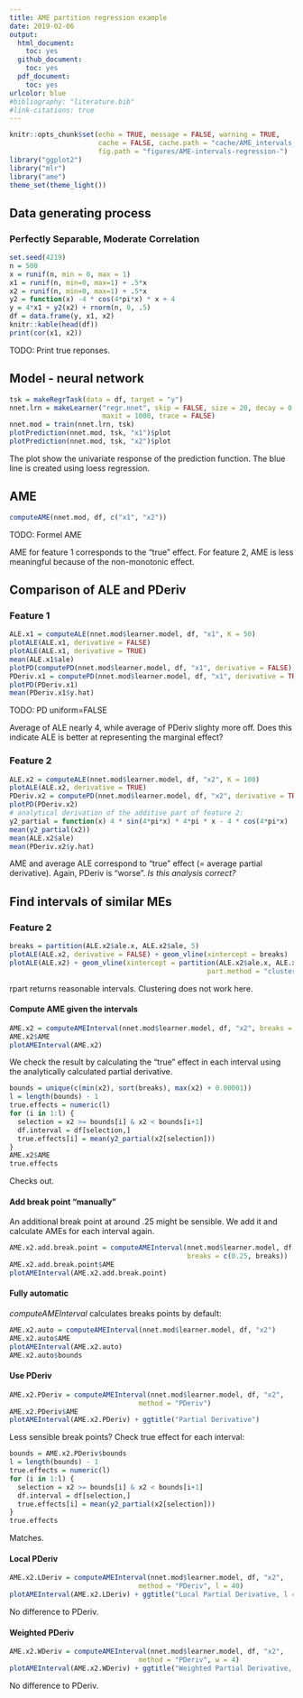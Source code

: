 ```yaml
---
title: AME partition regression example
date: 2019-02-06
output:
  html_document: 
    toc: yes
  github_document:
    toc: yes
  pdf_document:
    toc: yes
urlcolor: blue
#bibliography: "literature.bib"
#link-citations: true
---
```


```r
knitr::opts_chunk$set(echo = TRUE, message = FALSE, warning = TRUE,
                      cache = FALSE, cache.path = "cache/AME_intervals_regression/",
                      fig.path = "figures/AME-intervals-regression-")
library("ggplot2")
library("mlr")
library("ame")
theme_set(theme_light())
```

## Data generating process

<!-- ### Perfectly Separable, High Correlation -->

<!-- Regression example with two highly correlated features. -->

<!-- ```{r dgp-hi-cor} -->
<!-- set.seed(4321) -->
<!-- n = 500 -->
<!-- x = runif(n, min = 0, max = 1) -->
<!-- x1 = x + rnorm(n, 0, 0.05) -->
<!-- x2 = x + rnorm(n, 0, 0.05) -->
<!-- y2 = function(x) -4 * cos(4*pi*x) * x + 4 -->
<!-- y = x1 + y2(x2) + rnorm(n, 0, .5) -->
<!-- df = data.frame(y, x1, x2) -->
<!-- knitr::kable(head(df)) -->
<!-- print(cor(x1, x2)) -->
<!-- ``` -->

### Perfectly Separable, Moderate Correlation

```r
set.seed(4219)
n = 500
x = runif(n, min = 0, max = 1)
x1 = runif(n, min=0, max=1) + .5*x
x2 = runif(n, min=0, max=1) + .5*x
y2 = function(x) -4 * cos(4*pi*x) * x + 4
y = 4*x1 + y2(x2) + rnorm(n, 0, .5)
df = data.frame(y, x1, x2)
knitr::kable(head(df))
print(cor(x1, x2))
```

TODO: Print true reponses.

## Model - neural network

```r
tsk = makeRegrTask(data = df, target = "y")
nnet.lrn = makeLearner("regr.nnet", skip = FALSE, size = 20, decay = 0.0001,
                       maxit = 1000, trace = FALSE)
nnet.mod = train(nnet.lrn, tsk)
plotPrediction(nnet.mod, tsk, "x1")$plot
plotPrediction(nnet.mod, tsk, "x2")$plot
```

The plot show the univariate response of the prediction function.
The blue line is created using loess regression.

## AME

```r
computeAME(nnet.mod, df, c("x1", "x2"))
```

TODO: Formel AME

AME for feature 1 corresponds to the "true" effect.
For feature 2, AME is less meaningful because of the non-monotonic effect.

## Comparison of ALE and PDeriv

### Feature 1

```r
ALE.x1 = computeALE(nnet.mod$learner.model, df, "x1", K = 50)
plotALE(ALE.x1, derivative = FALSE)
plotALE(ALE.x1, derivative = TRUE)
mean(ALE.x1$ale)
plotPD(computePD(nnet.mod$learner.model, df, "x1", derivative = FALSE))
PDeriv.x1 = computePD(nnet.mod$learner.model, df, "x1", derivative = TRUE)
plotPD(PDeriv.x1)
mean(PDeriv.x1$y.hat)
```

TODO: PD uniform=FALSE

Average of ALE nearly 4, while average of PDeriv slighty more off.
Does this indicate ALE is better at representing the marginal effect?

### Feature 2

```r
ALE.x2 = computeALE(nnet.mod$learner.model, df, "x2", K = 100)
plotALE(ALE.x2, derivative = TRUE)
PDeriv.x2 = computePD(nnet.mod$learner.model, df, "x2", derivative = TRUE)
plotPD(PDeriv.x2)
# analytical derivation of the additive part of feature 2:
y2_partial = function(x) 4 * sin(4*pi*x) * 4*pi * x - 4 * cos(4*pi*x)
mean(y2_partial(x2))
mean(ALE.x2$ale)
mean(PDeriv.x2$y.hat)
```

AME and average ALE correspond to "true" effect (= average partial derivative).
Again, PDeriv is "worse". *Is this analysis correct?*

## Find intervals of similar MEs

### Feature 2

```r
breaks = partition(ALE.x2$ale.x, ALE.x2$ale, 5)
plotALE(ALE.x2, derivative = FALSE) + geom_vline(xintercept = breaks)
plotALE(ALE.x2) + geom_vline(xintercept = partition(ALE.x2$ale.x, ALE.x2$ale, 5,
                                                 part.method = "cluster"))
```

rpart returns reasonable intervals. Clustering does not work here.

#### Compute AME given the intervals

```r
AME.x2 = computeAMEInterval(nnet.mod$learner.model, df, "x2", breaks = breaks)
AME.x2$AME
plotAMEInterval(AME.x2)
```

We check the result by calculating the "true" effect in each interval
using the analytically calculated partial derivative.

```r
bounds = unique(c(min(x2), sort(breaks), max(x2) + 0.00001))
l = length(bounds) - 1
true.effects = numeric(l)
for (i in 1:l) {
  selection = x2 >= bounds[i] & x2 < bounds[i+1]
  df.interval = df[selection,]
  true.effects[i] = mean(y2_partial(x2[selection]))
}
AME.x2$AME
true.effects
```

Checks out.

#### Add break point "manually"

An additional break point at around .25 might be sensible. We add it and calculate
AMEs for each interval again.

```r
AME.x2.add.break.point = computeAMEInterval(nnet.mod$learner.model, df, "x2",
                                            breaks = c(0.25, breaks))
AME.x2.add.break.point$AME
plotAMEInterval(AME.x2.add.break.point)
```

#### Fully automatic

*computeAMEInterval* calculates breaks points by default:

```r
AME.x2.auto = computeAMEInterval(nnet.mod$learner.model, df, "x2")
AME.x2.auto$AME
plotAMEInterval(AME.x2.auto)
AME.x2.auto$bounds
```

#### Use PDeriv

```r
AME.x2.PDeriv = computeAMEInterval(nnet.mod$learner.model, df, "x2",
                                method = "PDeriv")
AME.x2.PDeriv$AME
plotAMEInterval(AME.x2.PDeriv) + ggtitle("Partial Derivative")
```

Less sensible break points? Check true effect for each interval:

```r
bounds = AME.x2.PDeriv$bounds
l = length(bounds) - 1
true.effects = numeric(l)
for (i in 1:l) {
  selection = x2 >= bounds[i] & x2 < bounds[i+1]
  df.interval = df[selection,]
  true.effects[i] = mean(y2_partial(x2[selection]))
}
true.effects
```

Matches.

#### Local PDeriv

```r
AME.x2.LDeriv = computeAMEInterval(nnet.mod$learner.model, df, "x2",
                                method = "PDeriv", l = 40)
plotAMEInterval(AME.x2.LDeriv) + ggtitle("Local Partial Derivative, l = 40")
```

No difference to PDeriv.

#### Weighted PDeriv

```r
AME.x2.WDeriv = computeAMEInterval(nnet.mod$learner.model, df, "x2",
                                method = "PDeriv", w = 4)
plotAMEInterval(AME.x2.WDeriv) + ggtitle("Weighted Partial Derivative, w = 4")
```

No difference to PDeriv.
